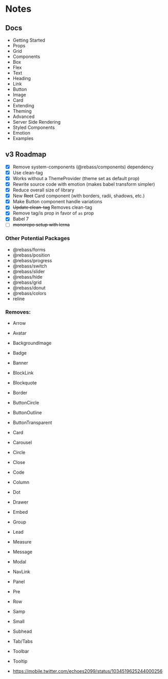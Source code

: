 
# Notes

## Docs

- Getting Started
- Props
- Grid
- Components
- Box
- Flex
- Text
- Heading
- Link
- Button
- Image
- Card
- Extending
- Theming
- Advanced
- Server Side Rendering
- Styled Components
- Emotion
- Examples

## v3 Roadmap

- [x] Remove system-components (@rebass/components) dependency
- [x] Use clean-tag
- [x] Works without a ThemeProvider (theme set as default prop)
- [x] Rewrite source code with emotion (makes babel transform simpler)
- [x] Reduce overall size of library
- [x] New ~~Rect~~ Card component (with borders, radii, shadows, etc.)
- [x] Make Button component handle variations
- [x] ~~Update clean-tag~~ Removes clean-tag
- [x] Remove tag/is prop in favor of `as` prop
- [x] Babel 7
- [ ] ~~monorepo setup with lerna~~

### Other Potential Packages

- @rebass/forms
- @rebass/position
- @rebass/progress
- @rebass/switch
- @rebass/slider
- @rebass/hide
- @rebass/grid
- @rebass/donut
- @rebass/colors
- reline


### Removes:

- Arrow
- Avatar
- BackgroundImage
- Badge
- Banner
- BlockLink
- Blockquote
- Border
- ButtonCircle
- ButtonOutline
- ButtonTransparent
- Card
- Carousel
- Circle
- Close
- Code
- Column
- Dot
- Drawer
- Embed
- Group
- Lead
- Measure
- Message
- Modal
- NavLink
- Panel
- Pre
- Row
- Samp
- Small
- Subhead
- Tab/Tabs
- Toolbar
- Tooltip

- https://mobile.twitter.com/echoes2099/status/1034519625244000256
